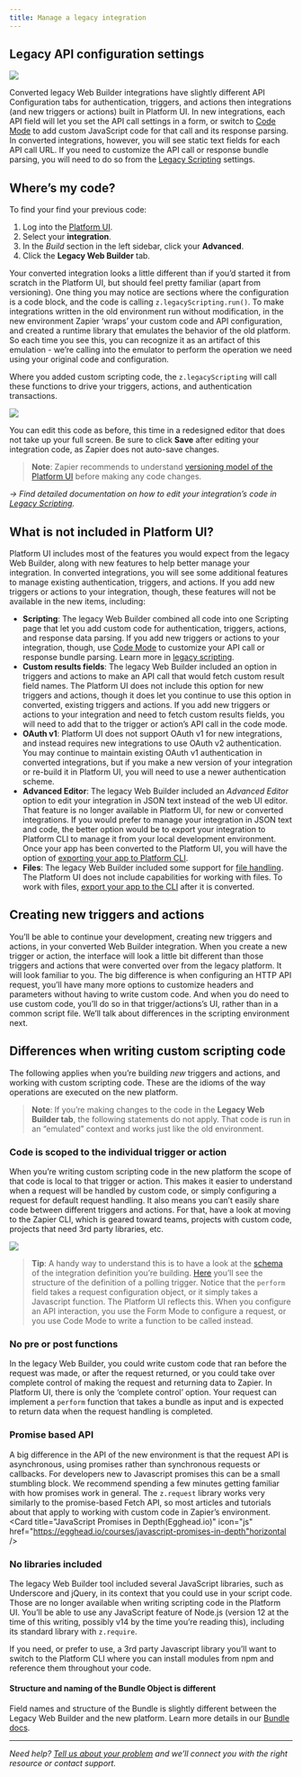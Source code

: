 ```yaml
---
title: Manage a legacy integration
---
```

## Legacy API configuration settings
<Frame>
  <img src="/images/69285c90f9e37fc2803a06beb1395946.png"/>
</Frame>

Converted legacy Web Builder integrations have slightly different API Configuration tabs for authentication, triggers, and actions then integrations (and new triggers or actions) built in Platform UI. In new integrations, each API field will let you set the API call settings in a form, or switch to [Code Mode](/build/code-mode) to add custom JavaScript code for that call and its response parsing. In converted integrations, however, you will see static text fields for each API call URL. If you need to customize the API call or response bundle parsing, you will need to do so from the [Legacy Scripting](https://platform.zapier.com/legacy/scripting) settings.

## Where’s my code?

To find your find your previous code:

1.  Log into the [Platform UI](https://zapier.com/app/developer).
2.  Select your **integration**.
3.  In the _Build_ section in the left sidebar, click your **Advanced**.
4.  Click the **Legacy Web Builder** tab.

Your converted integration looks a little different than if you’d started it from scratch in the Platform UI, but should feel pretty familiar (apart from versioning). One thing you may notice are sections where the configuration is a code block, and the code is calling `z.legacyScripting.run()`. To make integrations written in the old environment run without modification, in the new environment Zapier ‘wraps’ your custom code and API configuration, and created a runtime library that emulates the behavior of the old platform. So each time you see this, you can recognize it as an artifact of this emulation - we’re calling into the emulator to perform the operation we need using your original code and configuration.

Where you added custom scripting code, the `z.legacyScripting` will call these functions to drive your triggers, actions, and authentication transactions.
<Frame>
  <img src="/images/79bb2a1ea31a301f286e07e209994dcd.png"/>
</Frame>

You can edit this code as before, this time in a redesigned editor that does not take up your full screen. Be sure to click **Save** after editing your integration code, as Zapier does not auto-save changes.

> **Note**: Zapier recommends to understand [versioning model of the Platform UI](/manage/versions) before making any code changes.

_→ Find detailed documentation on how to edit your integration’s code in [Legacy Scripting](https://platform.zapier.com/legacy/scripting)._

## What is not included in Platform UI?

Platform UI includes most of the features you would expect from the legacy Web Builder, along with new features to help better manage your integration. In converted integrations, you will see some additional features to manage existing authentication, triggers, and actions. If you add new triggers or actions to your integration, though, these features will not be available in the new items, including:

*   **Scripting**: The legacy Web Builder combined all code into one Scripting page that let you add custom code for authentication, triggers, actions, and response data parsing. If you add new triggers or actions to your integration, though, use [Code Mode](/build/code-mode) to customize your API call or response bundle parsing. Learn more in [legacy scripting](https://platform.zapier.com/legacy/scripting).
*   **Custom results fields**: The legacy Web Builder included an option in triggers and actions to make an API call that would fetch custom result field names. The Platform UI does not include this option for new triggers and actions, though it does let you continue to use this option in converted, existing triggers and actions. If you add new triggers or actions to your integration and need to fetch custom results fields, you will need to add that to the trigger or action’s API call in the code mode.
*   **OAuth v1**: Platform UI does not support OAuth v1 for new integrations, and instead requires new integrations to use OAuth v2 authentication. You may continue to maintain existing OAuth v1 authentication in converted integrations, but if you make a new version of your integration or re-build it in Platform UI, you will need to use a newer authentication scheme.
*   **Advanced Editor**: The legacy Web Builder included an _Advanced Editor_ option to edit your integration in JSON text instead of the web UI editor. That feature is no longer available in Platform UI, for new or converted integrations. If you would prefer to manage your integration in JSON text and code, the better option would be to export your integration to Platform CLI to manage it from your local development environment. Once your app has been converted to the Platform UI, you will have the option of [exporting your app to Platform CLI](/manage/export-cli).
*   **Files**: The legacy Web Builder included some support for [file handling](/reference/legacy-scripting#files). The Platform UI does not include capabilities for working with files. To work with files, [export your app to the CLI](/manage/export-cli) after it is converted.

## Creating new triggers and actions

You’ll be able to continue your development, creating new triggers and actions, in your converted Web Builder integration. When you create a new trigger or action, the interface will look a little bit different than those triggers and actions that were converted over from the legacy platform. It will look familiar to you. The big difference is when configuring an HTTP API request, you’ll have many more options to customize headers and parameters without having to write custom code. And when you do need to use custom code, you’ll do so in that trigger/actions’s UI, rather than in a common script file. We’ll talk about differences in the scripting environment next.

## Differences when writing custom scripting code

The following applies when you’re building _new_ triggers and actions, and working with custom scripting code. These are the idioms of the way operations are executed on the new platform.

> **Note**: If you’re making changes to the code in the **Legacy Web Builder tab**, the following statements do not apply. That code is run in an “emulated” context and works just like the old environment.

### Code is scoped to the individual trigger or action

When you’re writing custom scripting code in the new platform the scope of that code is local to that trigger or action. This makes it easier to understand when a request will be handled by custom code, or simply configuring a request for default request handling. It also means you can’t easily share code between different triggers and actions. For that, have a look at moving to the Zapier CLI, which is geared toward teams, projects with custom code, projects that need 3rd party libraries, etc.
<Frame>
  <img src="/images/27b0a08799b047fc9db1ed204d030377.gif"/>
</Frame>

> **Tip**: A handy way to understand this is to have a look at the [schema](https://github.com/zapier/zapier-platform/blob/main/packages/schema/docs/build/schema.md) of the integration definition you’re building. [Here](https://github.com/zapier/zapier-platform/blob/main/packages/schema/docs/build/schema.md#basicpollingoperationschema) you’ll see the structure of the definition of a polling trigger. Notice that the `perform` field takes a request configuration object, or it simply takes a Javascript function. The Platform UI reflects this. When you configure an API interaction, you use the Form Mode to configure a request, or you use Code Mode to write a function to be called instead.

### No pre or post functions

In the legacy Web Builder, you could write custom code that ran before the request was made, or after the request returned, or you could take over complete control of making the request and returning data to Zapier. In Platform UI, there is only the ‘complete control’ option. Your request can implement a `perform` function that takes a bundle as input and is expected to return data when the request handling is completed.

### Promise based API

A big difference in the API of the new environment is that the request API is asynchronous, using promises rather than synchronous requests or callbacks. For developers new to Javascript promises this can be a small stumbling block. We recommend spending a few minutes getting familiar with how promises work in general. The `z.request` library works very similarly to the promise-based Fetch API, so most articles and tutorials about that apply to working with custom code in Zapier’s environment.
<CardGroup>
  <Card title="Using promises(MDN)" icon="link" href="https://developer.mozilla.org/en-US/docs/Web/JavaScript/Guide/Using_promises" horizontal/>
  <Card title="JavaScript Promises in Depth(Egghead.io)" icon="js" href="https://egghead.io/courses/javascript-promises-in-depth"horizontal />
  <Card title="Using Fetch(MDN)" icon="link" href="https://developer.mozilla.org/en-US/docs/Web/API/Fetch_API/Using_Fetch" horizontal/>
  <Card title="Re-introduction to JavaScript(MDN)" icon="js" href="https://developer.mozilla.org/en-US/docs/Web/JavaScript/A_re-introduction_to_JavaScript" horizontal/>
</CardGroup>

### No libraries included

The legacy Web Builder tool included several JavaScript libraries, such as Underscore and jQuery, in its context that you could use in your script code. Those are no longer available when writing scripting code in the Platform UI. You’ll be able to use any JavaScript feature of Node.js (version 12 at the time of this writing, possibly v14 by the time you’re reading this), including its standard library with `z.require`.

If you need, or prefer to use, a 3rd party Javascript library you’ll want to switch to the Platform CLI where you can install modules from npm and reference them throughout your code.

#### Structure and naming of the Bundle Object is different

Field names and structure of the Bundle is slightly different between the Legacy Web Builder and the new platform. Learn more details in our [Bundle docs](/reference/cli-docs#bundle-object).

- - -

_Need help? [Tell us about your problem](https://developer.zapier.com/contact) and we’ll connect you with the right resource or contact support._
